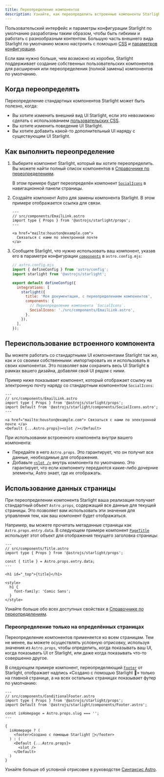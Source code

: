 ```yaml
---
title: Переопределение компонентов
description: Узнайте, как переопределить встроенные компоненты Starlight, чтобы добавить пользовательские элементы в UI вашего сайта документации.
---
```



Пользовательский интерфейс и параметры конфигурации Starlight по умолчанию разработаны таким образом, чтобы быть гибкими и работать с разнообразным контентом. Большую часть внешнего вида Starlight по умолчанию можно настроить с помощью [CSS](/ru/guides/css-and-tailwind/) и [параметров конфигурации](/ru/guides/customization/).

Если вам нужно больше, чем возможно из коробки, Starlight поддерживает создание собственных пользовательских компонентов для расширения или переопределения (полной замены) компонентов по умолчанию.

## Когда переопределять

Переопределение стандартных компонентов Starlight может быть полезно, когда:

- Вы хотите изменить внешний вид UI Starlight, если это невозможно сделать с использованием [пользовательских CSS](/ru/guides/css-and-tailwind/).
- Вы хотите изменить поведение UI Starlight.
- Вы хотите добавить какой-то дополнительный UI наряду с существующим UI Starlight.

## Как выполнить переопределение

<Steps>

1. Выберите компонент Starlight, который вы хотите переопределить.
   Вы можете найти полный список компонентов в [Справочнике по переопределениям](/ru/reference/overrides/).

   В этом примере будет переопределён компонент [`SocialIcons`](/ru/reference/overrides/#socialicons) в навигационной панели страницы.

2. Создайте компонент Astro для замены компонента Starlight.
   В этом примере отображается ссылка для связи.

   ```astro
   ---
   // src/components/EmailLink.astro
   import type { Props } from '@astrojs/starlight/props';
   ---

   <a href="mailto:houston@example.com">
     Связаться с нами по электронной почте
   </a>
   ```

3. Сообщите Starlight, что нужно использовать ваш компонент, указав его в параметре конфигурации [`components`](/ru/reference/configuration/#components) в `astro.config.mjs`:

   ```js {9-12}
   // astro.config.mjs
   import { defineConfig } from 'astro/config';
   import starlight from '@astrojs/starlight';

   export default defineConfig({
     integrations: [
       starlight({
         title: 'Моя документация, с переопределением компонентов',
         components: {
           // Переопределение компонента `SocialIcons`.
           SocialIcons: './src/components/EmailLink.astro',
         },
       }),
     ],
   });
   ```

</Steps>

## Переиспользование встроенного компонента

Вы можете работать со стандартными UI компонентами Starlight так же, как и со своими собственными: импортировать их и использовать в своих компонентах. Это позволяет вам сохранить весь UI Starlight в рамках вашего дизайна, добавляя свой UI рядом с ними.

Пример ниже показывает компонент, который отображает ссылку на электронную почту наряду со стандартным компонентом `SocialIcons`:

```astro {4,8}
---
// src/components/EmailLink.astro
import type { Props } from '@astrojs/starlight/props';
import Default from '@astrojs/starlight/components/SocialIcons.astro';
---

<a href="mailto:houston@example.com"> Связаться с нами по электронной почте </a>
<Default {...Astro.props}><slot /></Default>
```

При использовании встроенного компонента внутри вашего компонента:

- Передайте в него `Astro.props`. Это гарантирует, что он получит все данные, необходимые для отображения.
- Добавьте [`<slot />`](https://docs.astro.build/ru/core-concepts/astro-components/#slots) внутрь компонента по умолчанию. Это гарантирует, что если компоненту передаются какие-либо дочерние элементы, Astro знает, где их отображать.

## Использование данных страницы

При переопределении компонента Starlight ваша реализация получает стандартный объект `Astro.props`, содержащий все данные для текущей страницы.
Это позволяет вам использовать эти значения для управления тем, как ваш компонент будет отображаться.

Например, вы можете прочитать метаданные страницы как `Astro.props.entry.data`. В следующем примере компонент [`PageTitle`](/ru/reference/overrides/#pagetitle) использует этот объект для отображения текущего заголовка страницы:

```astro {5} "{title}"
---
// src/components/Title.astro
import type { Props } from '@astrojs/starlight/props';

const { title } = Astro.props.entry.data;
---

<h1 id="_top">{title}</h1>

<style>
  h1 {
    font-family: 'Comic Sans';
  }
</style>
```

Узнайте больше обо всех доступных свойствах в [Справочнике по переопределениям](/ru/reference/overrides/#параметры-компонентов).

### Переопределение только на определённых страницах

Переопределение компонентов применяется ко всем страницам. Тем не менее, вы можете осуществлять условную отрисовку, используя значения из `Astro.props`, чтобы определить, когда показывать ваш UI, когда показывать UI от Starlight, или даже когда показывать что-то совершенно другое.

В следующем примере компонент, переопределяющий [`Footer`](/ru/reference/overrides/#footer-1) от Starlight, отображает надпись «Создано с помощью Starlight 🌟» только на главной странице, а на всех остальных страницах показывает футер по умолчанию:

```astro
---
// src/components/ConditionalFooter.astro
import type { Props } from '@astrojs/starlight/props';
import Default from '@astrojs/starlight/components/Footer.astro';

const isHomepage = Astro.props.slug === '';
---

{
  isHomepage ? (
    <footer>Создано с помощью Starlight 🌟</footer>
  ) : (
    <Default {...Astro.props}>
      <slot />
    </Default>
  )
}
```

Узнайте больше об условной отрисовке в руководстве [Синтаксис Astro](https://docs.astro.build/ru/core-concepts/astro-syntax/#динамический-html).
